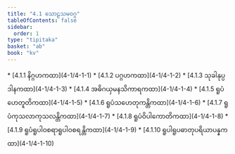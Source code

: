 ```yaml
---
title: "4.1 သောဠသမဝဂ္ဂ"
tableOfContents: false
sidebar:
  order: 1
type: "tipitaka"
basket: "ab"
book: "kv"
---
```



<DynamicBreadcrumb />



<TableOfContents book="kv" section="4.1">
* [4.1.1 နိဂ္ဂဟကထာ](4-1/4-1-1)
* [4.1.2 ပဂ္ဂဟကထာ](4-1/4-1-2)
* [4.1.3 သုခါနုပ္ပဒါနကထာ](4-1/4-1-3)
* [4.1.4 အဓိဂယှမနသိကာရကထာ](4-1/4-1-4)
* [4.1.5 ရူပံဟေတူတိကထာ](4-1/4-1-5)
* [4.1.6 ရူပံသဟေတုကန္တိကထာ](4-1/4-1-6)
* [4.1.7 ရူပံကုသလာကုသလန္တိကထာ](4-1/4-1-7)
* [4.1.8 ရူပံဝိပါကောတိကထာ](4-1/4-1-8)
* [4.1.9 ရူပံရူပါဝစရာရူပါဝစရန္တိကထာ](4-1/4-1-9)
* [4.1.10 ရူပါရူပဓာတုပရိယာပန္နကထာ](4-1/4-1-10)
</TableOfContents>